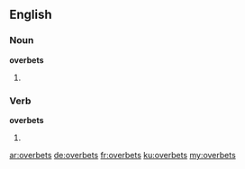 ==English==

===Noun===
'''overbets'''

# {{plural of|overbet}}

===Verb===
'''overbets'''

# {{third-person singular of|overbet}}

[[ar:overbets]]
[[de:overbets]]
[[fr:overbets]]
[[ku:overbets]]
[[my:overbets]]